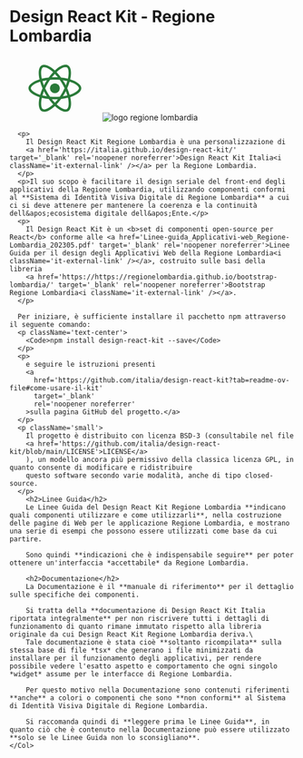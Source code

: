 
<Meta title='Linee Guida/Welcome' />

<Container>
  <Row className='justify-content-md-center'>
    <Col md={10} className='my-4'>
      <h1 className='text-center fw-semibold'>Design React Kit - Regione Lombardia</h1>
      <Col className='mx-auto text-center'>
        <svg id='Layer_2_1_' xmlns='http://www.w3.org/2000/svg' viewBox='0 0 841.9 595.3' width='160px'>
          <g fill='#297A38'>
            <path d='M666.3,296.5c0-32.5-40.7-63.3-103.1-82.4c14.4-63.6,8-114.2-20.2-130.4c-6.5-3.8-14.1-5.6-22.4-5.6v22.3 c4.6,0,8.3,0.9,11.4,2.6c13.6,7.8,19.5,37.5,14.9,75.7c-1.1,9.4-2.9,19.3-5.1,29.4c-19.6-4.8-41-8.5-63.5-10.9 c-13.5-18.5-27.5-35.3-41.6-50c32.6-30.3,63.2-46.9,84-46.9l0-22.3c0,0,0,0,0,0c-27.5,0-63.5,19.6-99.9,53.6 c-36.4-33.8-72.4-53.2-99.9-53.2v22.3c20.7,0,51.4,16.5,84,46.6c-14,14.7-28,31.4-41.3,49.9c-22.6,2.4-44,6.1-63.6,11 c-2.3-10-4-19.7-5.2-29c-4.7-38.2,1.1-67.9,14.6-75.8c3-1.8,6.9-2.6,11.5-2.6l0-22.3c0,0,0,0,0,0c-8.4,0-16,1.8-22.6,5.6 c-28.1,16.2-34.4,66.7-19.9,130.1c-62.2,19.2-102.7,49.9-102.7,82.3c0,32.5,40.7,63.3,103.1,82.4c-14.4,63.6-8,114.2,20.2,130.4 c6.5,3.8,14.1,5.6,22.5,5.6c27.5,0,63.5-19.6,99.9-53.6c36.4,33.8,72.4,53.2,99.9,53.2c8.4,0,16-1.8,22.6-5.6 c28.1-16.2,34.4-66.7,19.9-130.1C625.8,359.7,666.3,328.9,666.3,296.5z M536.1,229.8c-3.7,12.9-8.3,26.2-13.5,39.5 c-4.1-8-8.4-16-13.1-24c-4.6-8-9.5-15.8-14.4-23.4C509.3,224,523,226.6,536.1,229.8z M490.3,336.3c-7.8,13.5-15.8,26.3-24.1,38.2 c-14.9,1.3-30,2-45.2,2c-15.1,0-30.2-0.7-45-1.9c-8.3-11.9-16.4-24.6-24.2-38c-7.6-13.1-14.5-26.4-20.8-39.8 c6.2-13.4,13.2-26.8,20.7-39.9c7.8-13.5,15.8-26.3,24.1-38.2c14.9-1.3,30-2,45.2-2c15.1,0,30.2,0.7,45,1.9 c8.3,11.9,16.4,24.6,24.2,38c7.6,13.1,14.5,26.4,20.8,39.8C504.7,309.8,497.8,323.2,490.3,336.3z M522.6,323.3 c5.4,13.4,10,26.8,13.8,39.8c-13.1,3.2-26.9,5.9-41.2,8c4.9-7.7,9.8-15.6,14.4-23.7C514.2,339.4,518.5,331.3,522.6,323.3z M421.2,430c-9.3-9.6-18.6-20.3-27.8-32c9,0.4,18.2,0.7,27.5,0.7c9.4,0,18.7-0.2,27.8-0.7C439.7,409.7,430.4,420.4,421.2,430z M346.8,371.1c-14.2-2.1-27.9-4.7-41-7.9c3.7-12.9,8.3-26.2,13.5-39.5c4.1,8,8.4,16,13.1,24C337.1,355.7,341.9,363.5,346.8,371.1z M420.7,163c9.3,9.6,18.6,20.3,27.8,32c-9-0.4-18.2-0.7-27.5-0.7c-9.4,0-18.7,0.2-27.8,0.7C402.2,183.3,411.5,172.6,420.7,163z M346.7,221.9c-4.9,7.7-9.8,15.6-14.4,23.7c-4.6,8-8.9,16-13,24c-5.4-13.4-10-26.8-13.8-39.8C318.6,226.7,332.4,224,346.7,221.9z M256.2,347.1c-35.4-15.1-58.3-34.9-58.3-50.6c0-15.7,22.9-35.6,58.3-50.6c8.6-3.7,18-7,27.7-10.1c5.7,19.6,13.2,40,22.5,60.9 c-9.2,20.8-16.6,41.1-22.2,60.6C274.3,354.2,264.9,350.8,256.2,347.1z M310,490c-13.6-7.8-19.5-37.5-14.9-75.7 c1.1-9.4,2.9-19.3,5.1-29.4c19.6,4.8,41,8.5,63.5,10.9c13.5,18.5,27.5,35.3,41.6,50c-32.6,30.3-63.2,46.9-84,46.9 C316.8,492.6,313,491.7,310,490z M547.2,413.8c4.7,38.2-1.1,67.9-14.6,75.8c-3,1.8-6.9,2.6-11.5,2.6c-20.7,0-51.4-16.5-84-46.6 c14-14.7,28-31.4,41.3-49.9c22.6-2.4,44-6.1,63.6-11C544.3,394.8,546.1,404.5,547.2,413.8z M585.7,347.1c-8.6,3.7-18,7-27.7,10.1 c-5.7-19.6-13.2-40-22.5-60.9c9.2-20.8,16.6-41.1,22.2-60.6c9.9,3.1,19.3,6.5,28.1,10.2c35.4,15.1,58.3,34.9,58.3,50.6 C644,312.2,621.1,332.1,585.7,347.1z' />
            <polygon points='320.8,78.4 320.8,78.4 320.8,78.4' />
            <circle cx='420.9' cy='296.5' r='45.7' />
            <polygon points='520.5,78.1 520.5,78.1 520.5,78.1' />
          </g>
        </svg>
      <img style={{height:"85px"}} src="img/Regione-Lombardia-Stemma.png"
        alt="logo regione lombardia" className="it25-header-logo"/>
      </Col>

      <p>
        Il Design React Kit Regione Lombardia è una personalizzazione di
        <a href='https://italia.github.io/design-react-kit/' target='_blank' rel='noopener noreferrer'>Design React Kit Italia<i className='it-external-link' /></a> per la Regione Lombardia.
      </p>
      <p>Il suo scopo è facilitare il design seriale del front-end degli applicativi della Regione Lombardia, utilizzando componenti conformi al **Sistema di Identità Visiva Digitale di Regione Lombardia** a cui ci si deve attenere per mantenere la coerenza e la continuità dell&apos;ecosistema digitale dell&apos;Ente.</p>
      <p>
        Il Design React Kit è un <b>set di componenti open-source per React</b> conforme alle <a href='Linee-guida_Applicativi-web_Regione-Lombardia_202305.pdf' target='_blank' rel='noopener noreferrer'>Linee Guida per il design degli Applicativi Web della Regione Lombardia<i className='it-external-link' /></a>, costruito sulle basi della libreria
        <a href='https://https://regionelombardia.github.io/bootstrap-lombardia/' target='_blank' rel='noopener noreferrer'>Bootstrap Regione Lombardia<i className='it-external-link' /></a>.
      </p>

      Per iniziare, è sufficiente installare il pacchetto npm attraverso il seguente comando:
      <p className='text-center'>
        <Code>npm install design-react-kit --save</Code>
      </p>
      <p>
        e seguire le istruzioni presenti
        <a
          href='https://github.com/italia/design-react-kit?tab=readme-ov-file#come-usare-il-kit'
          target='_blank'
          rel='noopener noreferrer'
        >sulla pagina GitHub del progetto.</a>
      </p>
      <p className='small'>
        Il progetto è distribuito con licenza BSD-3 (consultabile nel file
        <a href='https://github.com/italia/design-react-kit/blob/main/LICENSE'>LICENSE</a>
        ), un modello ancora più permissivo della classica licenza GPL, in quanto consente di modificare e ridistribuire
        questo software secondo varie modalità, anche di tipo closed-source.
      </p>
        <h2>Linee Guida</h2>
        Le Linee Guida del Design React Kit Regione Lombardia **indicano quali componenti utilizzare e come utilizzarli**, nella costruzione delle pagine di Web per le applicazione Regione Lombardia, e mostrano una serie di esempi che possono essere utilizzati come base da cui partire.

        Sono quindi **indicazioni che è indispensabile seguire** per poter ottenere un'interfaccia *accettabile* da Regione Lombardia.

        <h2>Documentazione</h2>
        La Documentazione è il **manuale di riferimento** per il dettaglio sulle specifiche dei componenti.

        Si tratta della **documentazione di Design React Kit Italia riportata integralmente** per non riscrivere tutti i dettagli di funzionamento di quanto rimane immutato rispetto alla libreria originale da cui Design React Kit Regione Lombardia deriva.\
        Tale documentazione è stata cioè **soltanto ricompilata** sulla stessa base di file *tsx* che generano i file minimizzati da installare per il funzionamento degli applicativi, per rendere possibile vedere l'esatto aspetto e comportamento che ogni singolo *widget* assume per le interfacce di Regione Lombardia.

        Per questo motivo nella Documentazione sono contenuti riferimenti **anche** a colori o componenti che sono **non conformi** al Sistema di Identità Visiva Digitale di Regione Lombardia.

        Si raccomanda quindi di **leggere prima le Linee Guida**, in quanto ciò che è contenuto nella Documentazione può essere utilizzato **solo se le Linee Guida non lo sconsigliano**.
    </Col>
  </Row>
</Container>
